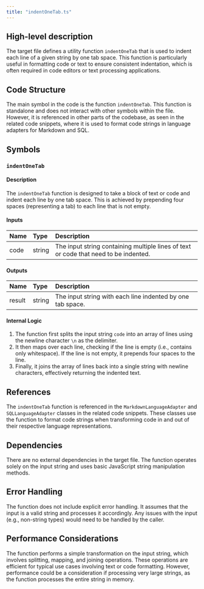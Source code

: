 ```yaml
---
title: "indentOneTab.ts"
---
```


## High-level description

The target file defines a utility function `indentOneTab` that is used to indent each line of a given string by one tab space. This function is particularly useful in formatting code or text to ensure consistent indentation, which is often required in code editors or text processing applications.

## Code Structure

The main symbol in the code is the function `indentOneTab`. This function is standalone and does not interact with other symbols within the file. However, it is referenced in other parts of the codebase, as seen in the related code snippets, where it is used to format code strings in language adapters for Markdown and SQL.

## Symbols

### `indentOneTab`
#### Description
The `indentOneTab` function is designed to take a block of text or code and indent each line by one tab space. This is achieved by prepending four spaces (representing a tab) to each line that is not empty.

#### Inputs
| Name | Type   | Description          |
|:-----|:-------|:---------------------|
| code | string | The input string containing multiple lines of text or code that need to be indented. |

#### Outputs
| Name | Type   | Description          |
|:-----|:-------|:---------------------|
| result | string | The input string with each line indented by one tab space. |

#### Internal Logic
1. The function first splits the input string `code` into an array of lines using the newline character `\n` as the delimiter.
2. It then maps over each line, checking if the line is empty (i.e., contains only whitespace). If the line is not empty, it prepends four spaces to the line.
3. Finally, it joins the array of lines back into a single string with newline characters, effectively returning the indented text.

## References

The `indentOneTab` function is referenced in the `MarkdownLanguageAdapter` and `SQLLanguageAdapter` classes in the related code snippets. These classes use the function to format code strings when transforming code in and out of their respective language representations.

## Dependencies

There are no external dependencies in the target file. The function operates solely on the input string and uses basic JavaScript string manipulation methods.

## Error Handling

The function does not include explicit error handling. It assumes that the input is a valid string and processes it accordingly. Any issues with the input (e.g., non-string types) would need to be handled by the caller.

## Performance Considerations

The function performs a simple transformation on the input string, which involves splitting, mapping, and joining operations. These operations are efficient for typical use cases involving text or code formatting. However, performance could be a consideration if processing very large strings, as the function processes the entire string in memory.